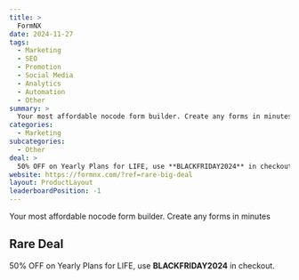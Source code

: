 ```yaml
---
title: >
  FormNX
date: 2024-11-27
tags:
  - Marketing
  - SEO
  - Promotion
  - Social Media
  - Analytics
  - Automation
  - Other
summary: >
  Your most affordable nocode form builder. Create any forms in minutes
categories:
  - Marketing
subcategories:
  - Other
deal: >
  50% OFF on Yearly Plans for LIFE, use **BLACKFRIDAY2024** in checkout.
website: https://formnx.com/?ref=rare-big-deal
layout: ProductLayout
leaderboardPosition: -1
---
```

Your most affordable nocode form builder. Create any forms in minutes

## Rare Deal

50% OFF on Yearly Plans for LIFE, use **BLACKFRIDAY2024** in checkout.
